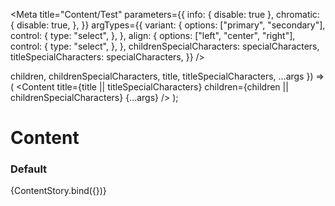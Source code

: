 

<Meta
  title="Content/Test"
  parameters={{
    info: { disable: true },
    chromatic: {
      disable: true,
    },
  }}
  argTypes={{
    variant: {
      options: ["primary", "secondary"],
      control: {
        type: "select",
      },
    },
    align: {
      options: ["left", "center", "right"],
      control: {
        type: "select",
      },
    },
    childrenSpecialCharacters: specialCharacters,
    titleSpecialCharacters: specialCharacters,
  }}
/>

  children,
  childrenSpecialCharacters,
  title,
  titleSpecialCharacters,
  ...args
}) => (
  <Content
    title={title || titleSpecialCharacters}
    children={children || childrenSpecialCharacters}
    {...args}
  />
);

# Content

### Default

<Preview>
  <Story
    name="default"
    args={{
      children: "An example of some content.",
      childrenSpecialCharacters: undefined,
      title: "Content Component",
      titleSpecialCharacters: undefined,
      variant: undefined,
      inline: false,
      align: undefined,
      titleWidth: "",
      bodyFullWidth: false,
    }}
  >
    {ContentStory.bind({})}
  </Story>
</Preview>
